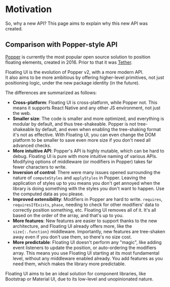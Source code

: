 
# Motivation

So, why a new API? This page aims to explain why this new API was
created.

## Comparison with Popper-style API

[Popper](https://popper.js.org) is currently the most popular
open source solution to position floating elements, created
in 2016. Prior to that it was [Tether](https://tether.io/).

Floating UI is the evolution of Popper v2, with a more modern
API.  
It also aims to be more ambitious by offering higher-level
primitives, not just positioning logic, under the new package
identity (in the future).

The differences are summarized as follows:

- **Cross-platform**: Floating UI is cross-platform, while Popper
  not. This means it supports React Native and any other JS
  environment, not just the web.
- **Smaller size**: The code is smaller and more optimized, and
  everything is modular by default, and thus tree-shakeable.
  Popper is not tree-shakeable by default, and even when enabling
  the tree-shaking format it's not as effective. With Floating
  UI, you can even change the DOM platform to be smaller to save
  even more size if you don't need all advanced checks.
- **More intuitive API**: Popper's API is highly mutable, which
  can be hard to debug. Floating UI is pure with more intuitive
  naming of various APIs. Modifying options of middleware (or
  modifiers in Popper) takes far fewer characters to write.
- **Inversion of control**: There were many issues opened
  surrounding the nature of `computeStyles` and `applyStyles` in
  Popper. Leaving the application of styles up to you means you
  don't get annoyed when the library is doing something with the
  styles you don't want to happen. Use the computed data as you
  please.
- **Improved extensibility**: Modifiers in Popper are hard to
  write. `requires`, `requiresIfExists`, `phase`, needing to
  check for other modifiers' data to correctly position
  something, etc. Floating UI removes all of it. It's all based
  on the order of the array, and that's up to you.
- **More features**: New features are easier to support thanks to
  the new architecture, and Floating UI already offers more, like
  the `size{:.function}` middleware. Importantly, new features
  are tree-shaken away even if you don't use them, so there's no
  size cost.
- **More predictable**: Floating UI doesn't perform any "magic",
  like adding event listeners to update the position, or
  auto-ordering the modifiers array. This means you use Floating
  UI starting at its most fundamental level, without any
  middleware enabled already. You add features as you need them,
  which makes the library more predictable.

Floating UI aims to be an ideal solution for component libraries,
like Bootstrap or Material UI, due to its low-level and
unopinionated nature.
